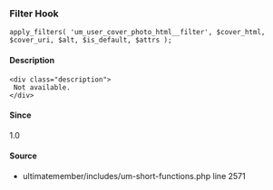 
### Filter Hook    
    
```
apply_filters( 'um_user_cover_photo_html__filter', $cover_html, $cover_uri, $alt, $is_default, $attrs );
```

#### Description
    <div class="description">
     Not available.
    </div>

#### Since
<div class="description">
1.0
</div>

#### Source
  - <Link href="/developer/files/includes-um-short-functions#source-view.2571">ultimatemember/includes/um-short-functions.php</Link> <Link href="/developer/files/includes-um-short-functions#source-view.2571">line 2571</Link>


